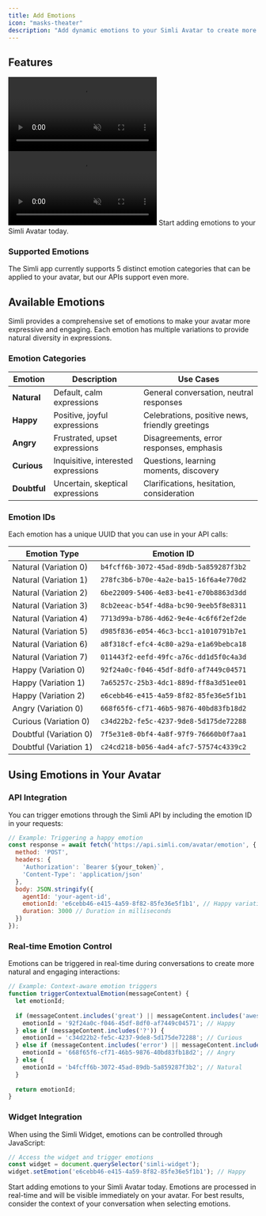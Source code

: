 ```yaml
---
title: Add Emotions
icon: "masks-theater"
description: "Add dynamic emotions to your Simli Avatar to create more engaging and expressive interactions."
---
```


## Features

<CardGroup>
<Card title="Dynamic Emotion Control" icon="palette">
<Frame>
  <video
    autoPlay
    muted
    loop
    playsInline
    className=""
    src="/images/emotions1.mp4"
  ></video>
</Frame>
</Card>

<Card title="Real-time Expression Changes" icon="face-smile">
<Frame>
  <video
    autoPlay
    muted
    loop
    playsInline
    className=""
    src="/images/emotions2.mp4"
  ></video>
</Frame>
</Card>
</CardGroup>
<Card title="Simli Emotions API" icon="code" href="https://app.simli.com">
  Start adding emotions to your Simli Avatar today.
</Card>

### Supported Emotions
The Simli app currently supports 5 distinct emotion categories that can be applied to your avatar, but our APIs support even more. 

## Available Emotions

Simli provides a comprehensive set of emotions to make your avatar more expressive and engaging. Each emotion has multiple variations to provide natural diversity in expressions.

### Emotion Categories

| Emotion | Description | Use Cases |
|---------|-------------|-----------|
| **Natural** | Default, calm expressions | General conversation, neutral responses |
| **Happy** | Positive, joyful expressions | Celebrations, positive news, friendly greetings |
| **Angry** | Frustrated, upset expressions | Disagreements, error responses, emphasis |
| **Curious** | Inquisitive, interested expressions | Questions, learning moments, discovery |
| **Doubtful** | Uncertain, skeptical expressions | Clarifications, hesitation, consideration |

### Emotion IDs

Each emotion has a unique UUID that you can use in your API calls:

| Emotion Type | Emotion ID |
|-------------|------------|
| Natural (Variation 0) | `b4fcff6b-3072-45ad-89db-5a859287f3b2` |
| Natural (Variation 1) | `278fc3b6-b70e-4a2e-ba15-16f6a4e770d2` |
| Natural (Variation 2) | `6be22009-5406-4e83-be41-e70b8863d3dd` |
| Natural (Variation 3) | `8cb2eeac-b54f-4d8a-bc90-9eeb5f8e8311` |
| Natural (Variation 4) | `7713d99a-b786-4d62-9e4e-4c6f6f2ef2de` |
| Natural (Variation 5) | `d985f836-e054-46c3-bcc1-a1010791b7e1` |
| Natural (Variation 6) | `a8f318cf-efc4-4c80-a29a-e1a69bebca18` |
| Natural (Variation 7) | `011443f2-eefd-49fc-a76c-dd1d5f0c4a3d` |
| Happy (Variation 0) | `92f24a0c-f046-45df-8df0-af7449c04571` |
| Happy (Variation 1) | `7a65257c-25b3-4dc1-889d-ff8a3d51ee01` |
| Happy (Variation 2) | `e6cebb46-e415-4a59-8f82-85fe36e5f1b1` |
| Angry (Variation 0) | `668f65f6-cf71-46b5-9876-40bd83fb18d2` |
| Curious (Variation 0) | `c34d22b2-fe5c-4237-9de8-5d175de72288` |
| Doubtful (Variation 0) | `7f5e31e8-0bf4-4a8f-97f9-76660b0f7aa1` |
| Doubtful (Variation 1) | `c24cd218-b056-4ad4-afc7-57574c4339c2` |

## Using Emotions in Your Avatar

### API Integration

You can trigger emotions through the Simli API by including the emotion ID in your requests:

```javascript
// Example: Triggering a happy emotion
const response = await fetch('https://api.simli.com/avatar/emotion', {
  method: 'POST',
  headers: {
    'Authorization': `Bearer ${your_token}`,
    'Content-Type': 'application/json'
  },
  body: JSON.stringify({
    agentId: 'your-agent-id',
    emotionId: 'e6cebb46-e415-4a59-8f82-85fe36e5f1b1', // Happy variation 2
    duration: 3000 // Duration in milliseconds
  })
});
```

### Real-time Emotion Control

Emotions can be triggered in real-time during conversations to create more natural and engaging interactions:

```javascript
// Example: Context-aware emotion triggers
function triggerContextualEmotion(messageContent) {
  let emotionId;
  
  if (messageContent.includes('great') || messageContent.includes('awesome')) {
    emotionId = '92f24a0c-f046-45df-8df0-af7449c04571'; // Happy
  } else if (messageContent.includes('?')) {
    emotionId = 'c34d22b2-fe5c-4237-9de8-5d175de72288'; // Curious
  } else if (messageContent.includes('error') || messageContent.includes('problem')) {
    emotionId = '668f65f6-cf71-46b5-9876-40bd83fb18d2'; // Angry
  } else {
    emotionId = 'b4fcff6b-3072-45ad-89db-5a859287f3b2'; // Natural
  }
  
  return emotionId;
}
```

### Widget Integration

When using the Simli Widget, emotions can be controlled through JavaScript:

```javascript
// Access the widget and trigger emotions
const widget = document.querySelector('simli-widget');
widget.setEmotion('e6cebb46-e415-4a59-8f82-85fe36e5f1b1'); // Happy
```

<Card title="Simli Emotions API" icon="code" href="https://app.simli.com">
  Start adding emotions to your Simli Avatar today.
</Card>

<Info>
  Emotions are processed in real-time and will be visible immediately on your avatar. For best results, consider the context of your conversation when selecting emotions.
</Info>